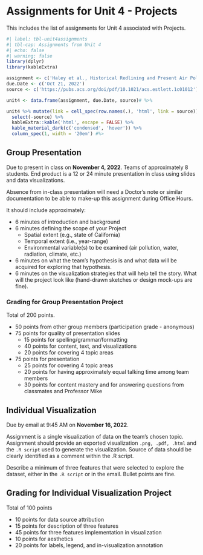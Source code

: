 # Assignments for Unit 4 - Projects {#sec-assignment4}

::: {.callout-note appearance="simple"}
This includes the list of assignments for Unit 4 associated with Projects.
:::

```r
#| label: tbl-unit4assignments
#| tbl-cap: Assignments from Unit 4
#| echo: false
#| warning: false
library(dplyr)
library(kableExtra)

assignment <- c('Haley et al., Historical Redlining and Present Air Pollution in US Cities')
due.Date <- c('Oct 21, 2022')
source <- c('https://pubs.acs.org/doi/pdf/10.1021/acs.estlett.1c01012')

unit4 <- data.frame(assignment, due.Date, source)# %>% 

unit4 %>% mutate(link = cell_spec(row.names(.), 'html', link = source)) %>% 
  select(-source) %>% 
  kableExtra::kable('html', escape = FALSE) %>% 
  kable_material_dark(c('condensed', 'hover')) %>% 
  column_spec(1, width = '20em') #%>

```

## Group Presentation 

Due to present in class on **November 4, 2022**. Teams of approximately 8 students. End product is a 12 or 24 minute presentation in class using slides and data visualizations. 

::: {.callout-note appearance="warning"}
Absence from in-class presentation will need a Doctor's note or similar documentation to be able to make-up this assignment during Office Hours.
:::

It should include approximately:

- 6 minutes of introduction and background
- 6 minutes defining the scope of your Project
  * Spatial extent (e.g., state of California)
  * Temporal extent (i.e., year-range)
  * Environmental variable(s) to be examined (air pollution, water, radiation, climate, etc.)
- 6 minutes on what the team's hypothesis is and what data will be acquired for exploring that hypothesis.
- 6 minutes on the visualization strategies that will help tell the story. What will the project look like (hand-drawn sketches or design mock-ups are fine).  

### Grading for Group Presentation Project

Total of 200 points.  

* 50 points from other group members (participation grade - anonymous)
* 75 points for quality of presentation slides
  - 15 points for spelling/grammar/formatting
  - 40 points for content, text, and visualizations
  - 20 points for covering 4 topic areas
* 75 points for presentation 
  - 25 points for covering 4 topic areas
  - 20 points for having approximately equal talking time among team members
  - 30 points for content mastery and for answering questions from classmates and Professor Mike

## Individual Visualization

Due by email at 9:45 AM on **November 16, 2022**.  

Assignment is a single visualization of data on the team's chosen topic. Assignment should provide an exported visualization `.png, .pdf, .html` and the `.R script` used to generate the visualization. Source of data should be clearly identified as a comment within the .R script.  

Describe a minimum of three features that were selected to explore the dataset, either in the `.R script` or in the email.  Bullet points are fine.  

## Grading for Individual Visualization Project

Total of 100 points

* 10 points for data source attribution 
* 15 points for description of three features
* 45 points for three features implementation in visualization
* 10 points for aesthetics
* 20 points for labels, legend, and in-visualization annotation  